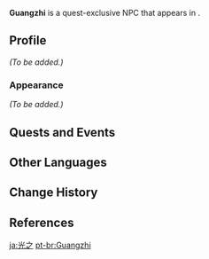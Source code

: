 {{Meta
<!-- Remove this template after adding the missing info -->
|missing_NPC_profile  = yes
<!--
|missing_NPC_idle     = yes
|missing_NPC_dialogue = yes
-->
}}
{{Character Infobox
|type             = Quest NPC
|image            = NPC Guangzhi.png
|realname         = <!-- Optional, if different from in-game name -->
|deceased         = <!-- Past (for deceased prior to events of the game) or free response -->
|region           = Liyue
|location         = Mondstadt
|affiliation      = Sword and Strongbox Secure Transport Agency (Faction)
|title            = 

|ancestry         = <!-- Clan/family -->
|father           = 
|mother           = 
|spouse           = 
|sibling          = 
|child            = 
|relative         = 

|voiceEN          = [[imdb:nm12738557|Alex Mitts]]<ref name="Alex Mitts">Twitter: [https://twitter.com/whoisalexmitts/status/1683939495824216065 EN VA Self Announcement] ([https://web.archive.org/web/20230726220729/https://twitter.com/whoisalexmitts/status/1683939495824216065 Archived])</ref>
|voiceCN          = 
|voiceJP          = 
|voiceKR          = 
}}
'''Guangzhi''' is a quest-exclusive NPC that appears in {{Quest|Shenanigans and Sweet Wine}}.
<!--
==Location==
{{subst:#tag:gallery|
NPC Location {{subst:#titleparts:{{subst:PAGENAME}}}}.png{{subst:!}}{{subst:#titleparts:{{subst:PAGENAME}}}}'s location
NPC Location {{subst:#titleparts:{{subst:PAGENAME}}}} Context.png{{subst:!}}Additional context
}}
-->
==Profile==
<!--Detailed story/lore information goes here.-->
''(To be added.)''

===Appearance===
<!--Keep appearance section short and concise. Limit to 2 paragraphs with 3-4 sentences each.-->
''(To be added.)''

==Quests and Events==
{{Quests and Events}}
<!--
==Idle Quotes==
{{Dialogue Start}}
: {{DIcon|Idle}} {{Tx}}
:: {{A|VO {{subst:#titleparts:{{subst:PAGENAME}}}} 01.ogg}} "{{Tx}}"
{{Dialogue End}}

==Dialogue==
{{Dialogue Start}}
:'''{{subst:#titleparts:{{subst:PAGENAME}}}}:''' 
:{{DIcon}}
{{Dialogue End}}
<!--
==Event Dialogue==
===Event Name===
{{Dialogue Start}}
:'''{{subst:#titleparts:{{subst:PAGENAME}}}}:'''
{{Dialogue End}}

==Trivia==
* 
-->
==Other Languages==
{{Other Languages|default_hidden=1
|en      = Guangzhi
|zhs     = 光之
|zhs_rm  = Guāngzhī
|zht     = 光之
|zht_rm  = Guāngzhī
|ja      = 光之
|ja_rm   = Koushi{{Assumed}}
|ko      = {{tt|광지|光之}}
|es      = Guangzhi
|fr      = Guangzhi
|ru      = Гуан Чжи
|th      = Guangzhi
|vi      = Guangzhi
|de      = Guangzhi
|id      = Guangzhi
|pt      = Guangzhi
|tr      = Guangzhi
|it      = Guangzhi
}}

==Change History==
{{Change History|3.8}}

==References==
{{Reflist}}

[[ja:光之]]
[[pt-br:Guangzhi]]